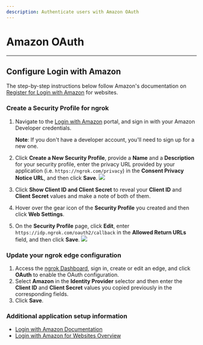 ```yaml
---
description: Authenticate users with Amazon OAuth
---
```


# Amazon OAuth

---

## Configure Login with Amazon

The step-by-step instructions below follow Amazon's documentation on [Register for Login with Amazon](https://developer.amazon.com/docs/login-with-amazon/register-web.html) for websites.

### Create a Security Profile for ngrok

1.  Navigate to the [Login with Amazon](https://developer.amazon.com/loginwithamazon/console/site/lwa/overview.html) portal, and sign in with your Amazon Developer credentials.

    **Note**: If you don't have a developer account, you'll need to sign up for a new one.

2.  Click **Create a New Security Profile**, provide a **Name** and a **Description** for your security profile, enter the privacy URL provided by your application (i.e. `https://ngrok.com/privacy`) in the **Consent Privacy Notice URL**, and then click **Save**.
    [![](/img/howto/oauth/1-amazon-register.png)](/img/howto/oauth/1-amazon-register.png)

3.  Click **Show Client ID and Client Secret** to reveal your **Client ID** and **Client Secret** values and make a note of both of them.

4.  Hover over the gear icon of the **Security Profile** you created and then click **Web Settings**.

5.  On the **Security Profile** page, click **Edit**, enter `https://idp.ngrok.com/oauth2/callback` in the **Allowed Return URLs** field, and then click **Save**.
    [![](/img/howto/oauth/2-amazon-register.png)](/img/howto/oauth/2-amazon-register.png)

### Update your ngrok edge configuration

1.  Access the [ngrok Dashboard](https://dashboard.ngrok.com/), sign in, create or edit an edge, and click **OAuth** to enable the OAuth configuration.
2.  Select **Amazon** in the **Identity Provider** selector and then enter the **Client ID** and **Client Secret** values you copied previously in the corresponding fields.
3.  Click **Save**.

### Additional application setup information

- [Login with Amazon Documentation](https://developer.amazon.com/docs/login-with-amazon/documentation-overview.html)
- [Login with Amazon for Websites Overview](https://developer.amazon.com/docs/login-with-amazon/web-docs.html)
